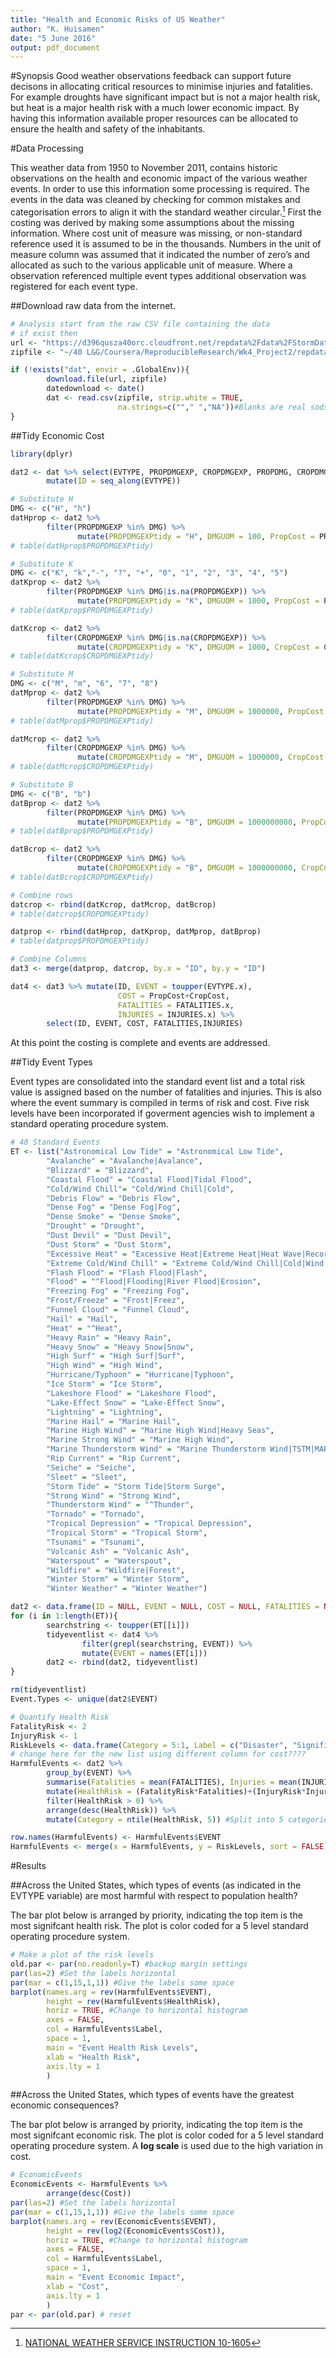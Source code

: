 ```yaml
---
title: "Health and Economic Risks of US Weather"
author: "K. Huisamen"
date: "5 June 2016"
output: pdf_document
---
```


#Synopsis
Good weather observations feedback can support future decisons in allocating critical resources to minimise injuries and fatalities. For example droughts have significant impact but is not a major health risk, but heat is a major health risk with a much lower economic impact. By having this information available proper resources can be allocated to ensure the health and safety of the inhabitants.

#Data Processing

This weather data from 1950 to November 2011, contains historic observations on the health and economic impact of the various weather events.  In order to use this information some processing is required.  The events in the data was cleaned by checking for common mistakes and categorisation errors to align it with the standard weather circular.^[[NATIONAL WEATHER SERVICE INSTRUCTION 10-1605](https://d396qusza40orc.cloudfront.net/repdata%2Fpeer2_doc%2Fpd01016005curr.pdf)] First the costing was derived by making some assumptions about the missing information. Where cost unit of measure was missing, or non-standard reference used it is assumed to be in the thousands.  Numbers in the unit of measure column was assumed that it indicated the number of zero's and allocated as such to the various applicable unit of measure. Where a observation referenced multiple event types additional observation was registered for each event type.

##Download raw data from the internet.

```r
# Analysis start from the raw CSV file containing the data
# if exist then
url <- "https://d396qusza40orc.cloudfront.net/repdata%2Fdata%2FStormData.csv.bz2"
zipfile <- "~/40 L&G/Coursera/ReproducibleResearch/Wk4_Project2/repdata-data-StormData.csv.bz2"

if (!exists("dat", envir = .GlobalEnv)){
        download.file(url, zipfile)
        datedownload <- date()
        dat <- read.csv(zipfile, strip.white = TRUE,
                        na.strings=c(""," ","NA"))#Blanks are real sods to catch
}
```

##Tidy Economic Cost

```r
library(dplyr)

dat2 <- dat %>% select(EVTYPE, PROPDMGEXP, CROPDMGEXP, PROPDMG, CROPDMG, FATALITIES, INJURIES) %>%
        mutate(ID = seq_along(EVTYPE))

# Substitute H
DMG <- c("H", "h")
datHprop <- dat2 %>%
        filter(PROPDMGEXP %in% DMG) %>%
               mutate(PROPDMGEXPtidy = "H", DMGUOM = 100, PropCost = PROPDMG*100)
# table(datHprop$PROPDMGEXPtidy)

# Substitute K
DMG <- c("K", "k","-", "?", "+", "0", "1", "2", "3", "4", "5")
datKprop <- dat2 %>%
        filter(PROPDMGEXP %in% DMG|is.na(PROPDMGEXP)) %>%
               mutate(PROPDMGEXPtidy = "K", DMGUOM = 1000, PropCost = PROPDMG*1000)
# table(datKprop$PROPDMGEXPtidy)

datKcrop <- dat2 %>%
        filter(CROPDMGEXP %in% DMG|is.na(CROPDMGEXP)) %>%
               mutate(CROPDMGEXPtidy = "K", DMGUOM = 1000, CropCost = CROPDMG*1000)
# table(datKcrop$CROPDMGEXPtidy)

# Substitute M
DMG <- c("M", "m", "6", "7", "8")
datMprop <- dat2 %>%
        filter(PROPDMGEXP %in% DMG) %>%
               mutate(PROPDMGEXPtidy = "M", DMGUOM = 1000000, PropCost = PROPDMG*1000000)
# table(datMprop$PROPDMGEXPtidy)

datMcrop <- dat2 %>%
        filter(CROPDMGEXP %in% DMG) %>%
               mutate(CROPDMGEXPtidy = "M", DMGUOM = 1000000, CropCost = CROPDMG*1000000)
# table(datMcrop$CROPDMGEXPtidy)

# Substitute B
DMG <- c("B", "b")
datBprop <- dat2 %>%
        filter(PROPDMGEXP %in% DMG) %>%
               mutate(PROPDMGEXPtidy = "B", DMGUOM = 1000000000, PropCost = PROPDMG*1000000000)
# table(datBprop$PROPDMGEXPtidy)

datBcrop <- dat2 %>%
        filter(CROPDMGEXP %in% DMG) %>%
               mutate(CROPDMGEXPtidy = "B", DMGUOM = 1000000000, CropCost = CROPDMG*1000000000)
# table(datBcrop$CROPDMGEXPtidy)

# Combine rows
datcrop <- rbind(datKcrop, datMcrop, datBcrop)
# table(datcrop$CROPDMGEXPtidy)

datprop <- rbind(datHprop, datKprop, datMprop, datBprop)
# table(datprop$PROPDMGEXPtidy)

# Combine Columns
dat3 <- merge(datprop, datcrop, by.x = "ID", by.y = "ID")

dat4 <- dat3 %>% mutate(ID, EVENT = toupper(EVTYPE.x), 
                        COST = PropCost+CropCost, 
                        FATALITIES = FATALITIES.x,
                        INJURIES = INJURIES.x) %>%
        select(ID, EVENT, COST, FATALITIES,INJURIES)
```

At this point the costing is complete and events are addressed.

##Tidy Event Types

Event types are consolidated into the standard event list and a total risk value is assigned based on the number of fatalities and injuries. This is also where the event summary is compiled in terms of risk and cost. Five risk levels have been incorporated if goverment agencies wish to implement a standard operating procedure system.

```r
# 48 Standard Events
ET <- list("Astronomical Low Tide" = "Astronomical Low Tide",
        "Avalanche" = "Avalanche|Avalance",
        "Blizzard" = "Blizzard",
        "Coastal Flood" = "Coastal Flood|Tidal Flood",
        "Cold/Wind Chill"= "Cold/Wind Chill|Cold",
        "Debris Flow" = "Debris Flow",
        "Dense Fog" = "Dense Fog|Fog",
        "Dense Smoke" = "Dense Smoke",
        "Drought" = "Drought",
        "Dust Devil" = "Dust Devil",
        "Dust Storm" = "Dust Storm",
        "Excessive Heat" = "Excessive Heat|Extreme Heat|Heat Wave|Record Heat",
        "Extreme Cold/Wind Chill" = "Extreme Cold/Wind Chill|Cold|Wind Chill",
        "Flash Flood" = "Flash Flood|Flash",
        "Flood" = "^Flood|Flooding|River Flood|Erosion",
        "Freezing Fog" = "Freezing Fog",
        "Frost/Freeze" = "Frost|Freez",
        "Funnel Cloud" = "Funnel Cloud",
        "Hail" = "Hail",
        "Heat" = "^Heat",
        "Heavy Rain" = "Heavy Rain",
        "Heavy Snow" = "Heavy Snow|Snow",
        "High Surf" = "High Surf|Surf",
        "High Wind" = "High Wind",
        "Hurricane/Typhoon" = "Hurricane|Typhoon",
        "Ice Storm" = "Ice Storm",
        "Lakeshore Flood" = "Lakeshore Flood",
        "Lake-Effect Snow" = "Lake-Effect Snow",
        "Lightning" = "Lightning",
        "Marine Hail" = "Marine Hail",
        "Marine High Wind" = "Marine High Wind|Heavy Seas",
        "Marine Strong Wind" = "Marine High Wind",
        "Marine Thunderstorm Wind" = "Marine Thunderstorm Wind|TSTM|MARINE MISHAP|Coastalstorm|Coastal Storm",
        "Rip Current" = "Rip Current",
        "Seiche" = "Seiche",
        "Sleet" = "Sleet",
        "Storm Tide" = "Storm Tide|Storm Surge",
        "Strong Wind" = "Strong Wind",
        "Thunderstorm Wind" = "^Thunder",
        "Tornado" = "Tornado",
        "Tropical Depression" = "Tropical Depression",
        "Tropical Storm" = "Tropical Storm",
        "Tsunami" = "Tsunami",
        "Volcanic Ash" = "Volcanic Ash",
        "Waterspout" = "Waterspout",
        "Wildfire" = "Wildfire|Forest",
        "Winter Storm" = "Winter Storm",
        "Winter Weather" = "Winter Weather")

dat2 <- data.frame(ID = NULL, EVENT = NULL, COST = NULL, FATALITIES = NULL, INJURIES = NULL)
for (i in 1:length(ET)){
        searchstring <- toupper(ET[[i]])
        tidyeventlist <- dat4 %>%
                filter(grepl(searchstring, EVENT)) %>%
                mutate(EVENT = names(ET[i]))
        dat2 <- rbind(dat2, tidyeventlist)
}

rm(tidyeventlist)
Event.Types <- unique(dat2$EVENT)

# Quantify Health Risk
FatalityRisk <- 2
InjuryRisk <- 1
RiskLevels <- data.frame(Category = 5:1, Label = c("Disaster", "Significant", "Moderate", "Minor", "Minimal"))
# change here for the new list using different column for cost????
HarmfulEvents <- dat2 %>%
        group_by(EVENT) %>%
        summarise(Fatalities = mean(FATALITIES), Injuries = mean(INJURIES), Cost = mean(COST)) %>%
        mutate(HealthRisk = (FatalityRisk*Fatalities)+(InjuryRisk*Injuries)) %>%
        filter(HealthRisk > 0) %>%
        arrange(desc(HealthRisk)) %>%
        mutate(Category = ntile(HealthRisk, 5)) #Split into 5 categories

row.names(HarmfulEvents) <- HarmfulEvents$EVENT
HarmfulEvents <- merge(x = HarmfulEvents, y = RiskLevels, sort = FALSE)

```

#Results

##Across the United States, which types of events (as indicated in the EVTYPE variable) are most harmful with respect to population health?

The bar plot below is arranged by priority, indicating the top item is the most signifcant health risk. The plot is color coded for a 5 level standard operating procedure system.

```r

# Make a plot of the risk levels
old.par <- par(no.readonly=T) #backup margin settings
par(las=2) #Set the labels horizontal
par(mar = c(1,15,1,1)) #Give the labels some space
barplot(names.arg = rev(HarmfulEvents$EVENT),
        height = rev(HarmfulEvents$HealthRisk),
        horiz = TRUE, #Change to horizontal histogram
        axes = FALSE,
        col = HarmfulEvents$Label,
        space = 1,
        main = "Event Health Risk Levels",
        xlab = "Health Risk",
        axis.lty = 1
        )

```


##Across the United States, which types of events have the greatest economic consequences?

The bar plot below is arranged by priority, indicating the top item is the most signifcant economic risk. The plot is color coded for a 5 level standard operating procedure system. A __log scale__ is used due to the high variation in cost.

```r
# EconomicEvents
EconomicEvents <- HarmfulEvents %>%
        arrange(desc(Cost))
par(las=2) #Set the labels horizontal
par(mar = c(1,15,1,1)) #Give the labels some space
barplot(names.arg = rev(EconomicEvents$EVENT),
        height = rev(log2(EconomicEvents$Cost)),
        horiz = TRUE, #Change to horizontal histogram
        axes = FALSE,
        col = HarmfulEvents$Label,
        space = 1,
        main = "Event Economic Impact",
        xlab = "Cost",
        axis.lty = 1
        )
par <- par(old.par) # reset
```

